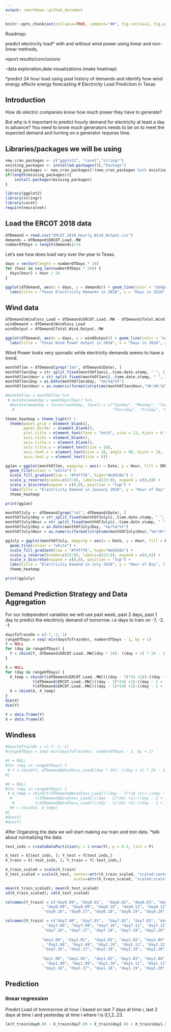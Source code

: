 ```yaml
---
output: rmarkdown::github_document
---
```


<!-- README.md is generated from README.Rmd. Please edit that file -->

```r
knitr::opts_chunk$set(collapse=TRUE, comment="##", fig.retina=2, fig.path = "README_figs/README-")
```

Roadmap:

predict electricity load* with and without wind power using linear and non-linear methods,

report results/conclusions

-data exploration,data visualizations (make heatmap)

*predict 24 hour load using past history of demands and identify how wind energy affects energy forecasting
# Electricity Load Prediction in Texas



## Introduction

How do electric companies know how much power they have to generate? 


But why is it important to predict hourly demand for electricity at least a day in advance? You need to know much generators needs to be on to meet the expected demand and turning on a generator requires time.



## Libraries/packages we will be using
```r
new_cran_packages <- c("ggplot2", "caret","stringr")
existing_packages <- installed.packages()[,"Package"]
missing_packages <- new_cran_packages[!(new_cran_packages %in% existing_packages)]
if(length(missing_packages)){
    install.packages(missing_packages)
}

library(ggplot2)
library(stringr)
library(caret)
require(neuralnet)
```


## Load the ERCOT 2018 data
```r
dfDemand = read.csv("ERCOT_2018_Hourly_Wind_Output.csv")
demands = dfDemand$ERCOT.Load..MW
numberOfDays = length(demands)/24
```


Let's see how does load vary over the year in Texas.
```r
days = vector(length = numberOfDays * 24)
for (hour in seq_len(numberOfDays * 24)) {
  days[hour] = hour / 24 
}

ggplot(dfDemand, aes(x = days, y = demands)) + geom_line(color = "dodgerblue") + 
  labs(title = "Texas Electricity Demands in 2018", x = "Days in 2018", y = "Net Demand of Texas (in MW)") 
```


## Wind data

```r
dfDemand$Windless_Load = dfDemand$ERCOT.Load..MW - dfDemand$Total.Wind.Output..MW
windDemand = dfDemand$Windless_Load
windOutput = dfDemand$Total.Wind.Output..MW

ggplot(dfDemand, aes(x = days, y = windOutput)) + geom_line(color = "orange") + 
  labs(title = "Texas Wind Power Output in 2018", x = "Days in 2018", y = "MegaWatts")
```

Wind Power looks very sporadic while electricity demands seems to have a trend.

```r
monthOfJan = dfDemand[grep("Jan", dfDemand$Date), ]
monthOfJan$Day = str_split_fixed(monthOfJan$ï..time.date.stamp, " ", 2)[,1]
monthOfJan$Hour = str_split_fixed(monthOfJan$ï..time.date.stamp, " ", 2)[,2]
monthOfJan$Day = as.Date(monthOfJan$Day, "%m/%d/%Y")
monthOfJan$Hour = as.numeric(format(strptime(monthOfJan$Hour,"%H:%M:%S"),'%H'))

#monthOfJan = monthOfJan %>% 
 # mutate(weekday = weekdays(Day)) %>%
  #mutate(weekday = factor(weekday, levels = c("Sunday", "Monday", "Tuesday", "Wednesday",
   #                                           "Thursday", "Friday", "Saturday")))

theme_heatmap = theme_light() +
  theme(panel.grid = element_blank(),
        panel.border = element_blank(),
        plot.title = element_text(face = "bold", size = 11, hjust = 0.5),
        axis.ticks = element_blank(),
        axis.title.x = element_blank(),
        axis.title.y = element_text(size = 10),
        axis.text.x = element_text(size = 10, angle = 90, hjust = 1),
        axis.text.y = element_text(size = 8))

ggJan = ggplot(monthOfJan, mapping = aes(x = Date, y = Hour, fill = ERCOT.Load..MW)) +
  geom_tile(colour = "white") + 
  scale_fill_gradient(low = "#f4fff6", high="#ed420e") +
  scale_y_reverse(breaks=c(23:0), labels=c(23:0), expand = c(0,0)) +
  scale_x_discrete(expand = c(0,0), position = "top") +
  labs(title = "Electricity Demand in January 2018", y = "Hour of Day", fill = "Load (in MW)") + 
  theme_heatmap 

print(ggJan)

```
```r
monthOfJuly <- dfDemand[grep("Jul", dfDemand$Date), ]
monthOfJuly$Day = str_split_fixed(monthOfJuly$ï..time.date.stamp, " ", 2)[,1]
monthOfJuly$Hour = str_split_fixed(monthOfJuly$ï..time.date.stamp, " ", 2)[,2]
monthOfJuly$Day = as.Date(monthOfJuly$Day, "%m/%d/%Y")
monthOfJuly$Hour = as.numeric(format(strptime(monthOfJuly$Hour,"%H:%M:%S"),'%H'))

ggJuly = ggplot(monthOfJuly, mapping = aes(x = Date, y = Hour, fill = ERCOT.Load..MW)) +
  geom_tile(colour = "white") + 
  scale_fill_gradient(low = "#f4fff6", high="#ed420e") +
  scale_y_reverse(breaks=c(23:0), labels=c(23:0), expand = c(0,0)) +
  scale_x_discrete(expand = c(0,0), position = "top") +
  labs(title = "Electricity Demand in July 2018", y = "Hour of Day", fill = "Load (in MW)") +
  theme_heatmap 

print(ggJuly)
```



## Demand Prediction Strategy and Data Aggregation

For our independent variables we will use past week, past 2 days, past 1 day to predict the electiricty demand of tomorrow. i.e days to train on -7, -2, -1


```r
daysToTrainOn = c(-7,-2,-1)
rangeOfDays = seq(-min(daysToTrainOn), numberOfDays - 1, by = 1)
Y = NULL
for (day in rangeOfDays) {
  Y = rbind(Y, dfDemand$ERCOT.Load..MW[(day * 24): ((day + 1) * 24 - 1)])
}

X = NULL
for (day in rangeOfDays) {
  X_temp = cbind(t(dfDemand$ERCOT.Load..MW[(((day - 7)*24 +1)):((day - 7 + 1)*24)]),
            t(dfDemand$ERCOT.Load..MW[(((day - 2)*24) +1):((day - 2 + 1)*24)]),
            t(dfDemand$ERCOT.Load..MW[(((day - 1)*24) +1):((day - 1 + 1)*24)]))
  X = rbind(X, X_temp)
}
dim(X)
dim(Y)

Y = data.frame(Y)
X = data.frame(X)
```

## Windless
```r
#daysToTrainOn = c(-7,-2,-1)
#rangeOfDays = seq(-min(daysToTrainOn), numberOfDays - 1, by = 1)

#Y = NULL
#for (day in rangeOfDays) {
 # Y = rbind(Y, dfDemand$Windless_Load[(day * 24): ((day + 1) * 24 - 1)])
#}

#X = NULL
#for (day in rangeOfDays) {
 # X_temp = cbind(t(dfDemand$Windless_Load[(((day - 7)*24 +1)):((day - 7 + 1)*24)]),
  #          t(dfDemand$Windless_Load[(((day - 2)*24) +1):((day - 2 + 1)*24)]),
   #         t(dfDemand$Windless_Load[(((day - 1)*24) +1):((day - 1 + 1)*24)]))
  #X = rbind(X, X_temp)
#}
#dim(X)
#dim(Y)
```

After Organzing the data we will start making our train and test data.
*talk about normalizing the data

```r
test_inds = createDataPartition(y = 1:nrow(Y), p = 0.2, list = F)

X_test = X[test_inds, ]; Y_test = Y[test_inds,]
X_train = X[-test_inds, ]; Y_train = Y[-test_inds,]

X_train_scaled = scale(X_train)
X_test_scaled = scale(X_test, center=attr(X_train_scaled, "scaled:center"), 
                              scale=attr(X_train_scaled, "scaled:scale"))

mean(X_train_scaled); mean(X_test_scaled)
sd(X_train_scaled); sd(X_test_scaled)

colnames(Y_train) = c("day0.00", "day0.01",  "day0.02", "day0.03", "day0.04", "day0.05", "day0.06", "day0.07"
                , "day0.08", "day0.09", "day0.10", "day0.11", "day0.12", "day0.13", "day0.14", "day0.15",
                 "day0.16", "day0.17", "day0.18", "day0.19", "day0.20", "day0.21", "day0.22", "day0.23")

colnames(X_train) = c("day7.00", "day7.01",  "day7.02", "day7.03", "day7.04", "day7.05", "day7.06", "day7.07"
                , "day7.08", "day7.09", "day7.10", "day7.11", "day7.12", "day7.13", "day7.14", "day7.15",
                 "day7.16", "day7.17", "day7.18", "day7.19", "day7.20", "day7.21", "day7.22", "day7.23",
                
                "day2.00", "day2.01",  "day2.02", "day2.03", "day2.04", "day2.05", "day2.06", "day2.07"
                , "day2.08", "day2.09", "day2.10", "day2.11", "day2.12", "day2.13", "day2.14", "day2.15",
                 "day2.16", "day2.17", "day2.18", "day2.19", "day2.20", "day2.21", "day2.22", "day2.23",
                
                "day1.00", "day1.01",  "day1.02", "day1.03", "day1.04", "day1.05", "day1.06", "day1.07"
                , "day1.08", "day1.09", "day1.10", "day1.11", "day1.12", "day1.13", "day1.14", "day1.15",
                 "day1.16", "day1.17", "day1.18", "day1.19", "day1.20", "day1.21", "day1.22", "day1.23")
```

## Prediction

### linear regression 

Predict Load of tommorrow at hour i based on last 7 days at time i, last 2 days at time i and yesterday at time i where i is 0,1,2..23.
```r
lm(Y_train$day0.00 ~ X_train$day7.00 + X_train$day2.00 + X_train$day1.00)
```





